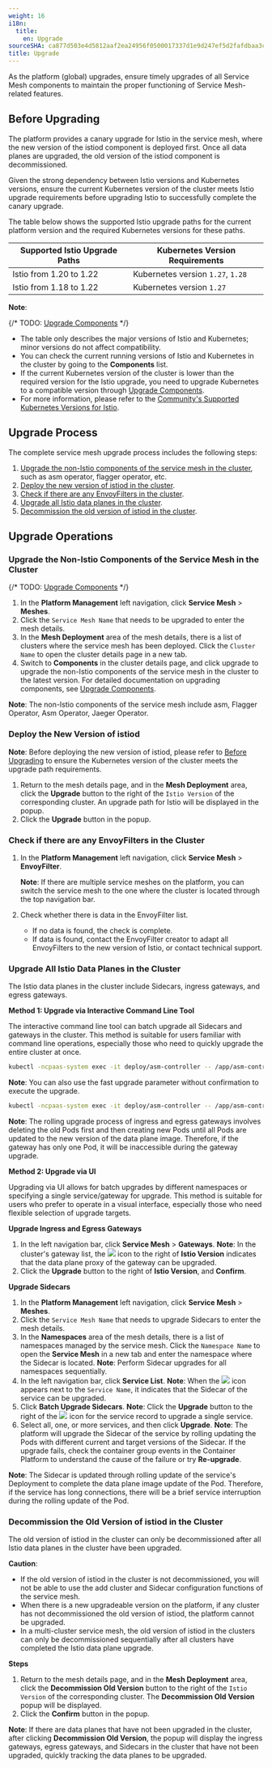 ```yaml
---
weight: 16
i18n:
  title:
    en: Upgrade
sourceSHA: ca877d503e4d5812aaf2ea24956f0500017337d1e9d247ef5d2fafdbaa3cbd04
title: Upgrade
---
```


As the platform (global) upgrades, ensure timely upgrades of all Service Mesh components to maintain the proper functioning of Service Mesh-related features.

## <span id="ref">Before Upgrading</span>

The platform provides a canary upgrade for Istio in the service mesh, where the new version of the istiod component is deployed first. Once all data planes are upgraded, the old version of the istiod component is decommissioned.

Given the strong dependency between Istio versions and Kubernetes versions, ensure the current Kubernetes version of the cluster meets Istio upgrade requirements before upgrading Istio to successfully complete the canary upgrade.

The table below shows the supported Istio upgrade paths for the current platform version and the required Kubernetes versions for these paths.

| Supported Istio Upgrade Paths | Kubernetes Version Requirements |
| ----------------------------- | ------------------------------- |
| Istio from 1.20 to 1.22        | Kubernetes version `1.27`, `1.28` |
| Istio from 1.18 to 1.22        | Kubernetes version `1.27`                            |

**Note**:

{/* TODO: [Upgrade Components](@console-platform-docs/zh/platform-usermanual/clusterall/1cluster/11upgrade/) */}

- The table only describes the major versions of Istio and Kubernetes; minor versions do not affect compatibility.
- You can check the current running versions of Istio and Kubernetes in the cluster by going to the **Components** list.
- If the current Kubernetes version of the cluster is lower than the required version for the Istio upgrade, you need to upgrade Kubernetes to a compatible version through [Upgrade Components]().
- For more information, please refer to the [Community's Supported Kubernetes Versions for Istio](https://istio.io/latest/docs/releases/supported-releases/).

## Upgrade Process

The complete service mesh upgrade process includes the following steps:

1. [Upgrade the non-Istio components of the service mesh in the cluster](#component), such as asm operator, flagger operator, etc.
2. [Deploy the new version of istiod in the cluster](#newistiod).
3. [Check if there are any EnvoyFilters in the cluster](#envoyfilters).
4. [Upgrade all Istio data planes in the cluster](#data-planes).
5. [Decommission the old version of istiod in the cluster](#oldistiod).

## Upgrade Operations

### <span id="component">Upgrade the Non-Istio Components of the Service Mesh in the Cluster</span>

{/* TODO: [Upgrade Components](@console-platform-docs/zh/platform-usermanual/clusterall/1cluster/11upgrade/) */}

1. In the **Platform Management** left navigation, click **Service Mesh** > **Meshes**.
2. Click the `Service Mesh Name` that needs to be upgraded to enter the mesh details.
3. In the **Mesh Deployment** area of the mesh details, there is a list of clusters where the service mesh has been deployed. Click the `Cluster Name` to open the cluster details page in a new tab.
4. Switch to **Components** in the cluster details page, and click upgrade to upgrade the non-Istio components of the service mesh in the cluster to the latest version. For detailed documentation on upgrading components, see [Upgrade Components]().

**Note**: The non-Istio components of the service mesh include asm, Flagger Operator, Asm Operator, Jaeger Operator.

### <span id="newistiod">Deploy the New Version of istiod</span>

**Note**: Before deploying the new version of istiod, please refer to [Before Upgrading](#ref) to ensure the Kubernetes version of the cluster meets the upgrade path requirements.

1. Return to the mesh details page, and in the **Mesh Deployment** area, click the **Upgrade** button to the right of the `Istio Version` of the corresponding cluster. An upgrade path for Istio will be displayed in the popup.
2. Click the **Upgrade** button in the popup.

### <span id="envoyfilters">Check if there are any EnvoyFilters in the Cluster</span>

1. In the **Platform Management** left navigation, click **Service Mesh** > **EnvoyFilter**.

    **Note**: If there are multiple service meshes on the platform, you can switch the service mesh to the one where the cluster is located through the top navigation bar.

2. Check whether there is data in the EnvoyFilter list.
    - If no data is found, the check is complete.
    - If data is found, contact the EnvoyFilter creator to adapt all EnvoyFilters to the new version of Istio, or contact technical support.

### <span id="data-planes">Upgrade All Istio Data Planes in the Cluster</span>

The Istio data planes in the cluster include Sidecars, ingress gateways, and egress gateways.

**Method 1: Upgrade via Interactive Command Line Tool**

The interactive command line tool can batch upgrade all Sidecars and gateways in the cluster. This method is suitable for users familiar with command line operations, especially those who need to quickly upgrade the entire cluster at once.

```bash
kubectl -ncpaas-system exec -it deploy/asm-controller -- /app/asm-controller bfg rollout
```

**Note**: You can also use the fast upgrade parameter without confirmation to execute the upgrade.

```bash
kubectl -ncpaas-system exec -it deploy/asm-controller -- /app/asm-controller bfg rollout --no-prompt
```

**Note**: The rolling upgrade process of ingress and egress gateways involves deleting the old Pods first and then creating new Pods until all Pods are updated to the new version of the data plane image. Therefore, if the gateway has only one Pod, it will be inaccessible during the gateway upgrade.

**Method 2: Upgrade via UI**

Upgrading via UI allows for batch upgrades by different namespaces or specifying a single service/gateway for upgrade. This method is suitable for users who prefer to operate in a visual interface, especially those who need flexible selection of upgrade targets.

**Upgrade Ingress and Egress Gateways**

1. In the left navigation bar, click **Service Mesh** > **Gateways**.
    **Note**: In the cluster's gateway list, the ![](/zh/img/00feature.png) icon to the right of **Istio Version** indicates that the data plane proxy of the gateway can be upgraded.
2. Click the **Upgrade** button to the right of **Istio Version**, and **Confirm**.

**Upgrade Sidecars**

1. In the **Platform Management** left navigation, click **Service Mesh** > **Meshes**.
2. Click the `Service Mesh Name` that needs to upgrade Sidecars to enter the mesh details.
3. In the **Namespaces** area of the mesh details, there is a list of namespaces managed by the service mesh. Click the `Namespace Name` to open the **Service Mesh** in a new tab and enter the namespace where the Sidecar is located.
    **Note**: Perform Sidecar upgrades for all namespaces sequentially.
4. In the left navigation bar, click **Service List**.
    **Note**: When the ![](/zh/img/00feature.png) icon appears next to the `Service Name`, it indicates that the Sidecar of the service can be upgraded.
5. Click **Batch Upgrade Sidecars**.
    **Note**: Click the **Upgrade** button to the right of the ![](/zh/img/00feature.png) icon for the service record to upgrade a single service.
6. Select all, one, or more services, and then click **Upgrade**.
    **Note**: The platform will upgrade the Sidecar of the service by rolling updating the Pods with different current and target versions of the Sidecar. If the upgrade fails, check the container group events in the Container Platform to understand the cause of the failure or try **Re-upgrade**.

**Note**: The Sidecar is updated through rolling update of the service's Deployment to complete the data plane image update of the Pod. Therefore, if the service has long connections, there will be a brief service interruption during the rolling update of the Pod.

### <span id="oldistiod">Decommission the Old Version of istiod in the Cluster</span>

The old version of istiod in the cluster can only be decommissioned after all Istio data planes in the cluster have been upgraded.

**Caution**:

- If the old version of istiod in the cluster is not decommissioned, you will not be able to use the add cluster and Sidecar configuration functions of the service mesh.
- When there is a new upgradeable version on the platform, if any cluster has not decommissioned the old version of istiod, the platform cannot be upgraded.
- In a multi-cluster service mesh, the old version of istiod in the clusters can only be decommissioned sequentially after all clusters have completed the Istio data plane upgrade.

**Steps**

1. Return to the mesh details page, and in the **Mesh Deployment** area, click the **Decommission Old Version** button to the right of the `Istio Version` of the corresponding cluster. The **Decommission Old Version** popup will be displayed.
2. Click the **Confirm** button in the popup.

**Note**: If there are data planes that have not been upgraded in the cluster, after clicking **Decommission Old Version**, the popup will display the ingress gateways, egress gateways, and Sidecars in the cluster that have not been upgraded, quickly tracking the data planes to be upgraded.

